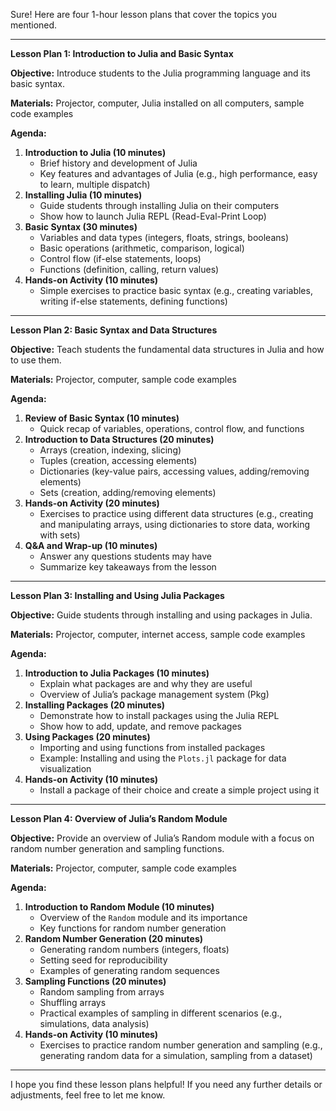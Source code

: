 Sure! Here are four 1-hour lesson plans that cover the topics you mentioned.

---

**Lesson Plan 1: Introduction to Julia and Basic Syntax**

**Objective:** Introduce students to the Julia programming language and its basic syntax.

**Materials:** Projector, computer, Julia installed on all computers, sample code examples

**Agenda:**

1. **Introduction to Julia (10 minutes)**
   - Brief history and development of Julia
   - Key features and advantages of Julia (e.g., high performance, easy to learn, multiple dispatch)

2. **Installing Julia (10 minutes)**
   - Guide students through installing Julia on their computers
   - Show how to launch Julia REPL (Read-Eval-Print Loop)

3. **Basic Syntax (30 minutes)**
   - Variables and data types (integers, floats, strings, booleans)
   - Basic operations (arithmetic, comparison, logical)
   - Control flow (if-else statements, loops)
   - Functions (definition, calling, return values)

4. **Hands-on Activity (10 minutes)**
   - Simple exercises to practice basic syntax (e.g., creating variables, writing if-else statements, defining functions)

---

**Lesson Plan 2: Basic Syntax and Data Structures**

**Objective:** Teach students the fundamental data structures in Julia and how to use them.

**Materials:** Projector, computer, sample code examples

**Agenda:**

1. **Review of Basic Syntax (10 minutes)**
   - Quick recap of variables, operations, control flow, and functions

2. **Introduction to Data Structures (20 minutes)**
   - Arrays (creation, indexing, slicing)
   - Tuples (creation, accessing elements)
   - Dictionaries (key-value pairs, accessing values, adding/removing elements)
   - Sets (creation, adding/removing elements)

3. **Hands-on Activity (20 minutes)**
   - Exercises to practice using different data structures (e.g., creating and manipulating arrays, using dictionaries to store data, working with sets)

4. **Q&A and Wrap-up (10 minutes)**
   - Answer any questions students may have
   - Summarize key takeaways from the lesson

---

**Lesson Plan 3: Installing and Using Julia Packages**

**Objective:** Guide students through installing and using packages in Julia.

**Materials:** Projector, computer, internet access, sample code examples

**Agenda:**

1. **Introduction to Julia Packages (10 minutes)**
   - Explain what packages are and why they are useful
   - Overview of Julia's package management system (Pkg)

2. **Installing Packages (20 minutes)**
   - Demonstrate how to install packages using the Julia REPL
   - Show how to add, update, and remove packages

3. **Using Packages (20 minutes)**
   - Importing and using functions from installed packages
   - Example: Installing and using the `Plots.jl` package for data visualization

4. **Hands-on Activity (10 minutes)**
   - Install a package of their choice and create a simple project using it

---

**Lesson Plan 4: Overview of Julia’s Random Module**

**Objective:** Provide an overview of Julia’s Random module with a focus on random number generation and sampling functions.

**Materials:** Projector, computer, sample code examples

**Agenda:**

1. **Introduction to Random Module (10 minutes)**
   - Overview of the `Random` module and its importance
   - Key functions for random number generation

2. **Random Number Generation (20 minutes)**
   - Generating random numbers (integers, floats)
   - Setting seed for reproducibility
   - Examples of generating random sequences

3. **Sampling Functions (20 minutes)**
   - Random sampling from arrays
   - Shuffling arrays
   - Practical examples of sampling in different scenarios (e.g., simulations, data analysis)

4. **Hands-on Activity (10 minutes)**
   - Exercises to practice random number generation and sampling (e.g., generating random data for a simulation, sampling from a dataset)

---

I hope you find these lesson plans helpful! If you need any further details or adjustments, feel free to let me know.

